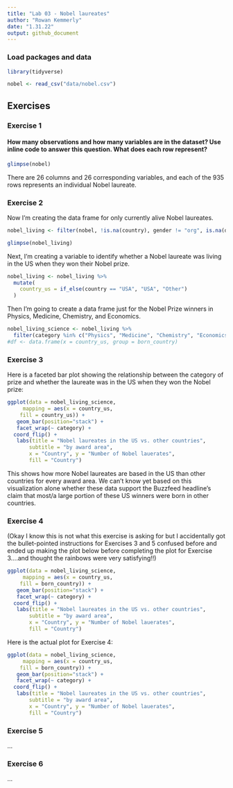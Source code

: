 ```yaml
---
title: "Lab 03 - Nobel laureates"
author: "Rowan Kemmerly"
date: "1.31.22"
output: github_document
---
```


### Load packages and data

```r
library(tidyverse) 
```

```r
nobel <- read_csv("data/nobel.csv")
```

## Exercises

### Exercise 1

#### How many observations and how many variables are in the dataset? Use inline code to answer this question. What does each row represent?

```r
glimpse(nobel)
```

There are 26 columns and 26 corresponding variables, and each of the 935 rows represents an individual Nobel laureate.

### Exercise 2

Now I'm creating the data frame for only currently alive Nobel laureates. 

```r
nobel_living <- filter(nobel, !is.na(country), gender != "org", is.na(died_date))
```

```r
glimpse(nobel_living)
```




Next, I'm creating a variable to identify whether a Nobel laureate was living in the US when they won their Nobel prize.

```r
nobel_living <- nobel_living %>%
  mutate(
    country_us = if_else(country == "USA", "USA", "Other")
  )
```

Then I'm going to create a data frame just for the Nobel Prize winners in Physics, Medicine, Chemistry, and Economics.

```r
nobel_living_science <- nobel_living %>%
  filter(category %in% c("Physics", "Medicine", "Chemistry", "Economics"))
#df <- data.frame(x = country_us, group = born_country)
```


### Exercise 3

Here is a faceted bar plot showing the relationship between the category of prize and whether the laureate was in the US when they won the Nobel prize:

```r
ggplot(data = nobel_living_science, 
     mapping = aes(x = country_us, 
    fill = country_us)) +
   geom_bar(position="stack") +
   facet_wrap(~ category) +
  coord_flip() +
   labs(title = "Nobel laureates in the US vs. other countries",
       subtitle = "by award area",
       x = "Country", y = "Number of Nobel lauerates",
       fill = "Country")
```

This shows how more Nobel laureates are based in the US than other countries for every award area. We can't know yet based on this visualization alone whether these data support the Buzzfeed headline's claim that most/a large portion of these US winners were born in other countries.

### Exercise 4

(Okay I know this is not what this exercise is asking for but I accidentally got the bullet-pointed instructions for Exercises 3 and 5 confused before and ended up making the plot below before completing the plot for Exercise 3....and thought the rainbows were very satisfying!!)

```r
ggplot(data = nobel_living_science, 
     mapping = aes(x = country_us, 
    fill = born_country)) +
   geom_bar(position="stack") +
   facet_wrap(~ category) +
  coord_flip() +
   labs(title = "Nobel laureates in the US vs. other countries",
       subtitle = "by award area",
       x = "Country", y = "Number of Nobel lauerates",
       fill = "Country")
```

Here is the actual plot for Exercise 4:

```r
ggplot(data = nobel_living_science, 
     mapping = aes(x = country_us, 
    fill = born_country)) +
   geom_bar(position="stack") +
   facet_wrap(~ category) +
  coord_flip() +
   labs(title = "Nobel laureates in the US vs. other countries",
       subtitle = "by award area",
       x = "Country", y = "Number of Nobel lauerates",
       fill = "Country")
```


### Exercise 5

...

### Exercise 6

...

